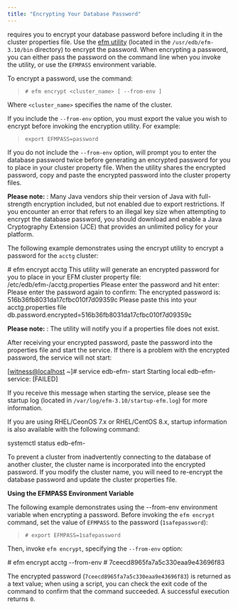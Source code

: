 ```yaml
---
title: "Encrypting Your Database Password"
---
```


<div id="encrypting_database_password" class="registered_link"></div>

requires you to encrypt your database password before including it in the cluster properties file. Use the [efm utility](../../07_using_efm_utility/#efm_encrypt) (located in the `/usr/edb/efm-3.10/bin` directory) to encrypt the password. When encrypting a password, you can either pass the password on the command line when you invoke the utility, or use the `EFMPASS` environment variable.

To encrypt a password, use the command:

> `# efm encrypt <cluster_name> [ --from-env ]`

Where `<cluster_name>` specifies the name of the cluster.

If you include the `--from-env` option, you must export the value you wish to encrypt before invoking the encryption utility. For example:

> `export EFMPASS=password`

If you do not include the `--from-env` option, will prompt you to enter the database password twice before generating an encrypted password for you to place in your cluster property file. When the utility shares the encrypted password, copy and paste the encrypted password into the cluster property files.

**Please note:** : Many Java vendors ship their version of Java with full-strength encryption included, but not enabled due to export restrictions. If you encounter an error that refers to an illegal key size when attempting to encrypt the database password, you should download and enable a Java Cryptography Extension (JCE) that provides an unlimited policy for your platform.

The following example demonstrates using the encrypt utility to encrypt a password for the `acctg` cluster:

<div class="parsed-literal">

\# efm encrypt acctg This utility will generate an encrypted password for you to place in your EFM cluster property file: /etc/edb/efm-/acctg.properties Please enter the password and hit enter: Please enter the password again to confirm: The encrypted password is: 516b36fb8031da17cfbc010f7d09359c Please paste this into your acctg.properties file db.password.encrypted=516b36fb8031da17cfbc010f7d09359c

</div>

**Please note:** : The utility will notify you if a properties file does not exist.

After receiving your encrypted password, paste the password into the properties file and start the service. If there is a problem with the encrypted password, the service will not start:

<div class="parsed-literal">

\[[witness@localhost](mailto:witness@localhost) ~]# service edb-efm- start Starting local edb-efm- service: \[FAILED]

</div>

If you receive this message when starting the service, please see the startup log (located in `/var/log/efm-3.10/startup-efm.log`) for more information.

If you are using RHEL/CeonOS 7.x or RHEL/CentOS 8.x, startup information is also available with the following command:

<div class="parsed-literal">

systemctl status edb-efm-

</div>

To prevent a cluster from inadvertently connecting to the database of another cluster, the cluster name is incorporated into the encrypted password. If you modify the cluster name, you will need to re-encrypt the database password and update the cluster properties file.

**Using the EFMPASS Environment Variable**

The following example demonstrates using the --from-env environment variable when encrypting a password. Before invoking the `efm encrypt` command, set the value of `EFMPASS` to the password (`1safepassword`):

> `# export EFMPASS=1safepassword`

Then, invoke `efm encrypt`, specifying the `--from-env` option:

<div class="parsed-literal">

\# efm encrypt acctg --from-env # 7ceecd8965fa7a5c330eaa9e43696f83

</div>

The encrypted password (`7ceecd8965fa7a5c330eaa9e43696f83`) is returned as a text value; when using a script, you can check the exit code of the command to confirm that the command succeeded. A successful execution returns `0`.
